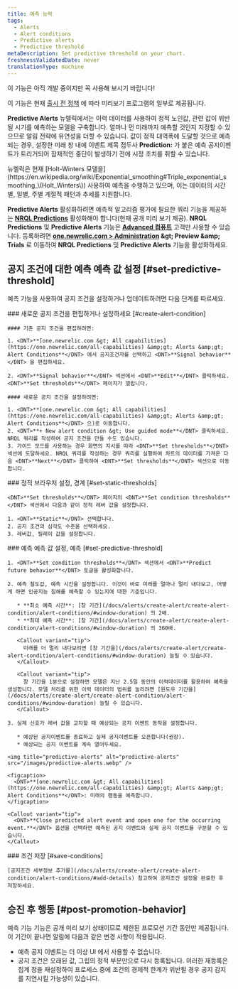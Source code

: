 ```yaml
---
title: 예측 능력
tags:
  - Alerts
  - Alert conditions
  - Predictive alerts
  - Predictive threshold
metaDescription: Set predictive threshold on your chart.
freshnessValidatedDate: never
translationType: machine
---
```


<Callout title="시사">
  이 기능은 아직 개발 중이지만 꼭 사용해 보시기 바랍니다!

  이 기능은 현재 [출시 전 정책](/docs/licenses/license-information/referenced-policies/new-relic-pre-release-policy) 에 따라 미리보기 프로그램의 일부로 제공됩니다.
</Callout>

<DNT>**Predictive Alerts**</DNT> 뉴렐릭에서는 이력 데이터를 사용하여 정적 노인값, 관련 값이 위반될 시기를 예측하는 모델을 구축합니다. 얼마나 먼 미래까지 예측할 것인지 지정할 수 있으므로 알림 전략에 유연성을 더할 수 있습니다. 값이 정적 대역폭에 도달할 것으로 예측되는 경우, 설정한 미래 창 내에 이벤트 제목 접두사 <DNT>**Prediction:**</DNT> 가 붙은 예측 공지이벤트가 트리거되어 잠재적인 중단이 발생하기 전에 시정 조치를 취할 수 있습니다.

<Callout variant="tip">
  뉴렐릭은 현재 [Holt-Winters 모델을](https://en.wikipedia.org/wiki/Exponential_smoothing#Triple_exponential_smoothing_\(Holt_Winters\)) 사용하여 예측을 수행하고 있으며, 이는 데이터의 시간별, 일별, 주별 계절적 패턴과 추세를 지원합니다.
</Callout>

<DNT>**Predictive Alerts**</DNT> 활성화하려면 예측적 알고리즘 평가에 필요한 쿼리 기능을 제공하는 <DNT>**[NRQL Predictions](/docs/query-your-data/explore-query-data/use-charts/nrql-predictions)**</DNT> 활성화해야 합니다(현재 공개 미리 보기 제공). <DNT>**NRQL Predictions**</DNT> 및 <DNT>**Predictive Alerts**</DNT> 기능은 **[Advanced 컴퓨트](https://newrelic.com/pricing/compute#pricing_plan-compute)** 고객만 사용할 수 있습니다. 등록하려면 <DNT>**[one.newrelic.com &gt; Administration](https://one.newrelic.com//admin-portal) &amp;gt; Preview &amp;amp; Trials**</DNT> 로 이동하여 <DNT>**NRQL Predictions**</DNT> 및 <DNT>**Predictive Alerts**</DNT> 기능을 활성화하세요.

## 공지 조건에 대한 예측 예측 값 설정 [#set-predictive-threshold]

예측 기능을 사용하여 공지 조건을 설정하거나 업데이트하려면 다음 단계를 따르세요.

<Steps>
  <Step>
    ### 새로운 공지 조건을 편집하거나 설정하세요 [#create-alert-condition]

    #### 기존 공지 조건을 편집하려면:

    1. <DNT>**[one.newrelic.com &gt; All capabilities](https://one.newrelic.com/all-capabilities) &amp;gt; Alerts &amp;gt; Alert Conditions**</DNT> 에서 공지조건자를 선택하고 <DNT>**Signal behavior**</DNT> 을 편집하세요.

    2. <DNT>**Signal behavior**</DNT> 섹션에서 <DNT>**Edit**</DNT> 클릭하세요. <DNT>**Set thresholds**</DNT> 페이지가 열립니다.

    #### 새로운 공지 조건을 설정하려면:

    1. <DNT>**[one.newrelic.com &gt; All capabilities](https://one.newrelic.com/all-capabilities) &amp;gt; Alerts &amp;gt; Alert Conditions**</DNT> 으)로 이동합니다.
    2. <DNT>**+ New alert condition &gt; Use guided mode**</DNT> 클릭하세요. NRQL 쿼리를 작성하여 공지 조건을 만들 수도 있습니다.
    3. 가이드 모드를 사용하는 경우 화면의 지시를 따라 <DNT>**Set thresholds**</DNT> 섹션에 도달하세요. NRQL 쿼리를 작성하는 경우 쿼리를 실행하여 차트의 데이터를 가져온 다음 <DNT>**Next**</DNT> 클릭하여 <DNT>**Set thresholds**</DNT> 섹션으로 이동합니다.
  </Step>

  <Step>
    ### 정적 브라우저 설정, 경계 [#set-static-thresholds]

    <DNT>**Set thresholds**</DNT> 페이지의 <DNT>**Set condition thresholds**</DNT> 섹션에서 다음과 같이 정적 레버 값을 설정합니다.

    1. <DNT>**Static**</DNT> 선택합니다.
    2. 공지 조건의 심각도 수준을 선택하세요.
    3. 레버값, 릴레이 값을 설정합니다.
  </Step>

  <Step>
    ### 예측 예측 값 설정, 예측 [#set-predictive-threshold]

    1. <DNT>**Set condition thresholds**</DNT> 섹션에서 <DNT>**Predict future behavior**</DNT> 토글을 활성화합니다.

    2. 예측 철도값, 예측 시간을 설정합니다. 이것이 바로 미래를 얼마나 멀리 내다보고, 어떻게 하면 인공지능 침해를 예측할 수 있는지에 대한 기준입니다.

       * **최소 예측 시간**: [창 기간](/docs/alerts/create-alert/create-alert-condition/alert-conditions/#window-duration) 의 2배.
       * **최대 예측 시간**: [창 기간](/docs/alerts/create-alert/create-alert-condition/alert-conditions/#window-duration) 의 360배.

       <Callout variant="tip">
         미래를 더 멀리 내다보려면 [창 기간을](/docs/alerts/create-alert/create-alert-condition/alert-conditions/#window-duration) 늘릴 수 있습니다.
       </Callout>

       <Callout variant="tip">
         창 기간을 1분으로 설정하면 모델은 지난 2.5일 동안의 이력데이터를 활용하여 예측을 생성합니다. 모델 처리를 위한 이력 데이터의 범위를 늘리려면 [윈도우 기간을](/docs/alerts/create-alert/create-alert-condition/alert-conditions/#window-duration) 늘릴 수 있습니다.
       </Callout>

    3. 실제 신호가 레버 값을 교차할 때 예상되는 공지 이벤트 동작을 설정합니다.

       * 예상된 공지이벤트를 종료하고 실제 공지이벤트를 오픈합니다(권장).
       * 예상되는 공지 이벤트를 계속 열어두세요.

    <img title="predictive-alerts" alt="predictive-alerts" src="/images/predictive-alerts.webp" />

    <figcaption>
      <DNT>**[one.newrelic.com &gt; All capabilities](https://one.newrelic.com/all-capabilities) &amp;gt; Alerts &amp;gt; Alert Conditions**</DNT>: 미래의 행동을 예측합니다.
    </figcaption>

    <Callout variant="tip">
      <DNT>**Close predicted alert event and open one for the occurring event.**</DNT> 옵션을 선택하면 예측된 공지 이벤트와 실제 공지 이벤트를 구분할 수 있습니다.
    </Callout>
  </Step>

  <Step>
    ### 조건 저장 [#save-conditions]

    [공지조건 세부정보 추가를](/docs/alerts/create-alert/create-alert-condition/alert-conditions/#add-details) 참고하여 공지조건 설정을 완료한 후 저장하세요.
  </Step>
</Steps>

## 승진 후 행동 [#post-promotion-behavior]

예측 기능 기능은 공개 미리 보기 상태이므로 제한된 프로모션 기간 동안만 제공됩니다. 이 기간이 끝나면 알림에 다음과 같은 변경 사항이 적용됩니다.

* 예측 공지 이벤트는 더 이상 UI 에서 사용할 수 없습니다.
* 공지 조건은 오래된 값, 그립의 정적 부분만으로 다시 등록됩니다. 이러한 재등록은 집계 창을 재설정하여 프로세스 중에 조건의 경제적 한계가 위반될 경우 공지 감지를 지연시킬 가능성이 있습니다.